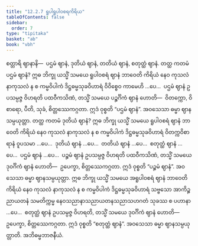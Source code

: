 ```yaml
---
title: "12.2.7 ရူပါရူပါဝစရကိရိယ"
tableOfContents: false
sidebar:
  order: 7
type: "tipitaka"
basket: "ab"
book: "vbh"
---
```



<DynamicBreadcrumb />

<Division number="635" book="vbh">

<Paragraph number="1900" book="vbh">
စတ္တာရိ ဈာနာနိ—  ပဌမံ ဈာနံ, ဒုတိယံ ဈာနံ, တတိယံ ဈာနံ, စတုတ္ထံ ဈာနံ.
</Paragraph>

</Division>
<Division number="636" book="vbh">

<Paragraph number="1901" book="vbh">
တတ္ထ ကတမံ ပဌမံ ဈာနံ? ဣဓ ဘိက္ခု ယသ္မိံ သမယေ ရူပါဝစရံ ဈာနံ ဘာဝေတိ ကိရိယံ နေဝ ကုသလံ နာကုသလံ န စ ကမ္မဝိပါကံ ဒိဋ္ဌဓမ္မသုခဝိဟာရံ ဝိဝိစ္စေဝ ကာမေဟိ …ပေ…  ပဌမံ ဈာနံ ဥပသမ္ပဇ္ဇ ဝိဟရတိ ပထဝီကသိဏံ, တသ္မိံ သမယေ ပဉ္စင်္ဂိကံ ဈာနံ ဟောတိ—  ဝိတက္ကော, ဝိစာရော, ပီတိ, သုခံ, စိတ္တဿေကဂ္ဂတာ. ဣဒံ ဝုစ္စတိ “ပဌမံ ဈာနံ”. အဝသေသာ ဓမ္မာ ဈာနသမ္ပယုတ္တာ.
</Paragraph>

<Paragraph number="1902" book="vbh">
တတ္ထ ကတမံ ဒုတိယံ ဈာနံ? ဣဓ ဘိက္ခု ယသ္မိံ သမယေ ရူပါဝစရံ ဈာနံ ဘာဝေတိ ကိရိယံ နေဝ ကုသလံ နာကုသလံ န စ ကမ္မဝိပါကံ ဒိဋ္ဌဓမ္မသုခဝိဟာရံ ဝိတက္ကဝိစာရာနံ ဝူပသမာ …ပေ…  ဒုတိယံ ဈာနံ …ပေ…  တတိယံ ဈာနံ …ပေ…  စတုတ္ထံ ဈာနံ …ပေ…  ပဌမံ ဈာနံ …ပေ…  ပဉ္စမံ ဈာနံ ဥပသမ္ပဇ္ဇ ဝိဟရတိ ပထဝီကသိဏံ, တသ္မိံ သမယေ ဒုဝင်္ဂိကံ ဈာနံ ဟောတိ—  ဥပေက္ခာ, စိတ္တဿေကဂ္ဂတာ. ဣဒံ ဝုစ္စတိ “ပဉ္စမံ ဈာနံ”. အဝသေသာ ဓမ္မာ ဈာနသမ္ပယုတ္တာ.
</Paragraph>

</Division>
<Division number="637" book="vbh">

<Paragraph number="1903" book="vbh">
ဣဓ ဘိက္ခု ယသ္မိံ သမယေ အရူပါဝစရံ ဈာနံ ဘာဝေတိ ကိရိယံ နေဝ ကုသလံ နာကုသလံ န စ ကမ္မဝိပါကံ ဒိဋ္ဌဓမ္မသုခဝိဟာရံ သဗ္ဗသော အာကိဉ္စညာယတနံ သမတိက္ကမ္မ နေဝသညာနာသညာယတနသညာသဟဂတံ သုခဿ စ ပဟာနာ …ပေ…  စတုတ္ထံ ဈာနံ ဥပသမ္ပဇ္ဇ ဝိဟရတိ, တသ္မိံ သမယေ ဒုဝင်္ဂိကံ ဈာနံ ဟောတိ—  ဥပေက္ခာ, စိတ္တဿေကဂ္ဂတာ. ဣဒံ ဝုစ္စတိ “စတုတ္ထံ ဈာနံ”. အဝသေသာ ဓမ္မာ ဈာနသမ္ပယုတ္တာတိ.

</Paragraph>
</Division>

<Paragraph number="1904" type="center" book="vbh">
အဘိဓမ္မဘာဇနီယံ.
</Paragraph>